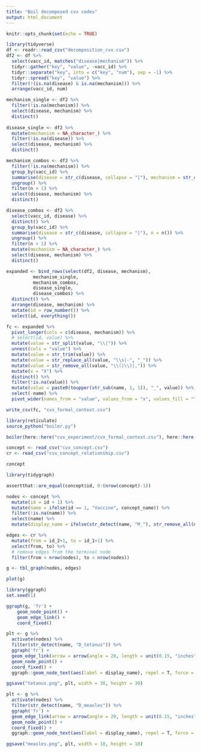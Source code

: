 ```yaml
---
title: "Boil decomposed cvx codes"
output: html_document
---
```


```r
knitr::opts_chunk$set(echo = TRUE)
```


```r
library(tidyverse)
df <- readr::read_csv("decomposition_cvx.csv")
df2 <- df %>% 
  select(vacc_id, matches("disease|mechanism")) %>% 
  tidyr::gather("key", "value", -vacc_id) %>% 
  tidyr::separate("key", into = c("key", "num"), sep = -1) %>% 
  tidyr::spread("key", "value") %>% 
  filter(!(is.na(disease) & is.na(mechanism))) %>% 
  arrange(vacc_id, num)

```



```r
mechanism_single <- df2 %>% 
  filter(!is.na(mechanism)) %>% 
  select(disease, mechanism) %>% 
  distinct()
  
disease_single <- df2 %>% 
  mutate(mechanism = NA_character_) %>% 
  filter(!is.na(disease)) %>% 
  select(disease, mechanism) %>% 
  distinct()

mechanism_combos <- df2 %>% 
  filter(!is.na(mechanism)) %>% 
  group_by(vacc_id) %>% 
  summarise(disease = str_c(disease, collapse = "|"), mechanism = str_c(mechanism, collapse = "|"), n = n()) %>% 
  ungroup() %>% 
  filter(n > 1) %>% 
  select(disease, mechanism) %>% 
  distinct()

disease_combos <- df2 %>% 
  select(vacc_id, disease) %>% 
  distinct() %>% 
  group_by(vacc_id) %>% 
  summarise(disease = str_c(disease, collapse = "|"), n = n()) %>% 
  ungroup() %>% 
  filter(n > 1) %>% 
  mutate(mechanism = NA_character_) %>% 
  select(disease, mechanism) %>% 
  distinct()

expanded <- bind_rows(select(df2, disease, mechanism),
          mechanism_single, 
          mechanism_combos,
          disease_single,
          disease_combos) %>% 
  distinct() %>% 
  arrange(disease, mechanism) %>% 
  mutate(id = row_number()) %>% 
  select(id, everything())

```


```r
fc <- expanded %>% 
  pivot_longer(cols = c(disease, mechanism)) %>% 
  # select(id, value) %>% 
  mutate(value = str_split(value, "\\|")) %>% 
  unnest(cols = "value") %>% 
  mutate(value = str_trim(value)) %>% 
  mutate(value = str_replace_all(value, "\\s|-", "_")) %>% 
  mutate(value = str_remove_all(value, "\\(|\\)|,")) %>% 
  mutate(x = "X") %>% 
  distinct() %>% 
  filter(!is.na(value)) %>% 
  mutate(value = paste0(toupper(str_sub(name, 1, 1)), "_", value)) %>% 
  select(-name) %>% 
  pivot_wider(names_from = "value", values_from = "x", values_fill = "")

write_csv(fc, "cvx_formal_context.csv")
```




```r
library(reticulate)
source_python("boiler.py")

boiler(here::here("cvx_experiment/cvx_formal_context.csv"), here::here("cvx_experiment/cvx_"))
```


```r
concept <- read_csv("cvx_concept.csv")
cr <- read_csv("cvx_concept_relationship.csv")

concept
```

```r
library(tidygraph)

assertthat::are_equal(concept$id, 0:(nrow(concept)-1))

nodes <- concept %>% 
  mutate(id = id + 1) %>% 
  mutate(name = ifelse(id == 1, "Vaccine", concept_name)) %>% 
  filter(!is.na(name)) %>% 
  select(name) %>% 
  mutate(display_name = ifelse(str_detect(name, "M_"), str_remove_all(name, "D_\\w+;"), name))

edges <- cr %>% 
  mutate(from = id_2+1, to = id_1+1) %>% 
  select(from, to) %>% 
  # remove edges from the terminal node
  filter(from < nrow(nodes), to < nrow(nodes))

g <- tbl_graph(nodes, edges)

plot(g)

library(ggraph)
set.seed(1)

ggraph(g, 'fr') + 
    geom_node_point() +
    geom_edge_link() + 
    coord_fixed()

```



```r
plt <- g %>% 
  activate(nodes) %>% 
  filter(str_detect(name, "D_tetanus")) %>% 
  ggraph('fr') + 
  geom_edge_link(arrow = arrow(angle = 20, length = unit(0.15, "inches"), ends = "last", type = "open")) +
  geom_node_point() + 
  coord_fixed() +
  ggraph::geom_node_text(aes(label = display_name), repel = T, force = 100)

ggsave("tetanus.png", plt, width = 30, height = 30)
```



```r
plt <- g %>% 
  activate(nodes) %>% 
  filter(str_detect(name, "D_measles")) %>% 
  ggraph('fr') + 
  geom_edge_link(arrow = arrow(angle = 20, length = unit(0.15, "inches"), ends = "last", type = "open")) +
  geom_node_point() + 
  coord_fixed() +
  ggraph::geom_node_text(aes(label = display_name), repel = T, force = 100)

ggsave("measles.png", plt, width = 10, height = 10)
```

